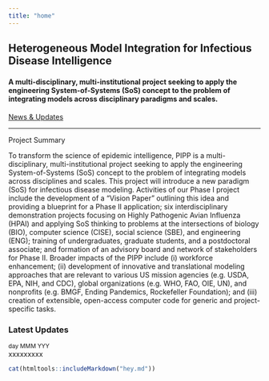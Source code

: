 ---
title: "home"
---

</div>

<!-- container-fluid main-container -->

<div class="jumbotron homepagebanner jumbotron-fluid">

<div class="container">

<!--<h1 class="display-3"></h1>-->

<h2 class="lead">

Heterogeneous Model Integration for Infectious Disease Intelligence

</h2>

<h4 class="lead">

A multi-disciplinary, multi-institutional project seeking to apply the engineering System-of-Systems (SoS) concept to the problem of integrating models across disciplinary paradigms and scales.
</h3>

<a class="btn btn-primary btn-sm" href="#news" role="button">News & Updates</a>

</h2>
</p>

</div>

</div>

<hr>

<div class="container-fluid main-container" id="updates">

<!-- container-fluid main-container -->

<!---
```{=html}
<img src="images/InfectousDiseases_Twitter_UIDP_March_2_2021.jpg"/ 
alt="Webinar: Infectious Disease Intelligence: Predicting the Next Pandemic. John Drake, Presenter">
```
--->
<p>
Project Summary

To transform the science of epidemic intelligence, PIPP is a multi-disciplinary, multi-institutional project seeking to apply the engineering System-of-Systems (SoS) concept to the problem of integrating models across disciplines and scales. This project will introduce a new paradigm (SoS) for infectious disease modeling. Activities of our Phase I project include the development of a “Vision Paper” outlining this idea and providing a blueprint for a Phase II application; six interdisciplinary demonstration projects focusing on Highly Pathogenic Avian Influenza (HPAI) and applying SoS thinking to problems at the intersections of biology (BIO), computer science (CISE), social science (SBE), and engineering (ENG); training of undergraduates, graduate students, and a postdoctoral associate; and formation of an advisory board and network of stakeholders for Phase II. Broader impacts of the PIPP include (i) workforce enhancement; (ii) development of innovative and translational modeling approaches that are relevant to various US mission agencies (e.g. USDA, EPA, NIH, and CDC), global organizations (e.g. WHO, FAO, OIE, UN), and nonprofits (e.g. BMGF, Ending Pandemics, Rockefeller Foundation); and (iii) creation of extensible, open-access computer code for generic and project-specific tasks.


</p>


<div class="container-fluid main-container" id="updates">
::: card-header
### Latest Updates
:::

<!--NEWS ITEM-->

::: card
::: card-body
::: card-title

:::

<p class="card-text">

<small class="card-subtitle mb-2 text-muted">day MMM YYY</small><br> xxxxxxxxx

</p>
<!--to get the text from the rmarkdown displayed in html-->
```{r,setup,echo=FALSE,include=TRUE, results="asis"}

cat(htmltools::includeMarkdown("hey.md"))


```
<!-- <div class="card-link"> -->

<!-- [READ MORE &rarr;](news.html#) -->

</div>
:::
:::


<!--- to remove the border of the box while creating the block--->
<style>
    pre {
        border: 0;
    }
</style>
